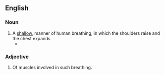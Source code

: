 ==English==
===Noun===
{{en-noun|sg=[[accessory]] [[breathing]]|-}}
# A [[shallow]], manner of human breathing, in which the shoulders raise and the chest expands.
#* {{quote-book|title=Naturopathic Physical Medicine|page=387|author=Leon Chaitow|coauthors=Joseph Pizzorno, Jr.|year=2008|passage=Reflexively mouth breathing and '''accessory breathing''' are associated}}

===Adjective===
{{rfd}}
{{en-adj|-}}
# Of muscles involved in such breathing.